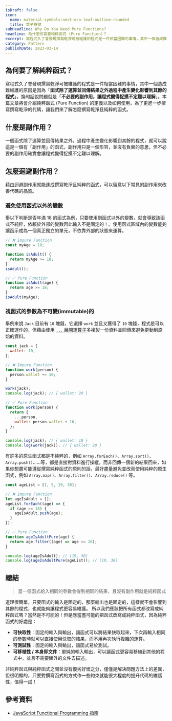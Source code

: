 ```yaml
---
isDraft: false
icon:
  name: material-symbols:nest-eco-leaf-outline-rounded
  title: 葉子符號
subHeadline: Why Do You Need Pure Functions?
headline: 為什麼你需要純粹函式 (Pure Function)？
excerpt: 寫程式久了會發現撰寫乾淨可被維護的程式是一件相當困難的事情，其中一個造成難維護的原因是因為「函式除了運算並回傳結果之外過程中產生變化影響到其餘的程式」，換句話說問題就是「不必要的副作用，讓程式變得捉摸不定難以理解」，因此應該了解純粹函式的定義以及如何使用，為了更進一步撰寫撰寫乾淨的代碼。
category: Pattern
publishDate: 2023-03-14
---
```


## 為何要了解純粹函式？

寫程式久了會發現撰寫乾淨可被維護的程式是一件相當困難的事情，其中一個造成難維護的原因是因為「**函式除了運算並回傳結果之外過程中產生變化影響到其餘的程式**」，換句話說問題就是「**不必要的副作用，讓程式變得捉摸不定難以理解**」。本篇文章將會介紹純粹函式 (Pure Function) 的定義以及如何使用，為了更進一步撰寫撰寫乾淨的代碼，讓我們來了解怎麼撰寫乾淨且純粹的函式。

## 什麼是副作用？

一個函式除了運算並回傳結果之外，過程中產生變化影響到其餘的程式，就可以說這是一個有「副作用」的函式，副作用只是一個形容，並沒有負面的意思，但不必要的副作用確實會讓程式變得捉摸不定難以理解。

## 怎麼迴避副作用？

藉由迴避副作用就能達成撰寫乾淨且純粹的函式，可以留意以下常見的副作用來改善代碼的品質。

### 避免使用函式以外的變數

舉以下判斷是否年滿 18 的函式為例，只要使用到函式以外的變數，就會導致該函式不純粹，依賴於外部的變數因此輸入不是固定的！。使用函式區域內的變數能夠讓函示成為一個真正獨立的單元，不依靠外部的狀態來運算。

```javascript
// ❌ Impure Function
const myAge = 18;

function isAdult() {
  return myAge >= 18;
}
isAdult();

// ✅ Pure Function
function isAdult(age) {
  return age >= 18;
}
isAdult(myAge);
```

### 視函式的參數為不可變(immutable)的

舉例來說 `Jack` 目前有 `10` 塊錢，它選擇 `work` 並且又獲得了 `10` 塊錢，程式是可以正確運作的，但藉由使用 [`...` 展開運算子](/post/spead-operator-rest-operator-the-three-dots-in-javascript/)多複製一份資料並回傳來避免更動到原始的資料。

```javascript
const jack = {
  wallet: 10,
};

// ❌ Impure Function
function work(person) {
  person.wallet += 10;
}

work(jack);
console.log(jack); // { wallet: 20 }

// ✅ Pure Function
function work(person) {
  return {
    ...person,
    wallet: person.wallet + 10,
  };
}

console.log(jack); // { wallet: 10 }
console.log(work(jack)); // { wallet: 20 }
```

有許多的原生函式都是不純粹的，例如 `Array.forEach()`、`Array.sort()`、` Array.push()`……等，都是直接對資料進行操縱，而非回傳一個新的結果回來，如果你想盡可能遵從撰寫純粹函式的原則的話，最好盡量避免並改而使用純粹的原生函式，例如 `Array.map()`、`Array.filter()`、`Array.reduce()` 等。

```javascript
const ageList = [1, 5, 19, 30];

// ❌ Impure Function
let ageIsAdult = [];
ageList.forEach((age) => {
  if (age >= 18) {
    ageIsAdult.push(age);
  }
});

// ✅ Pure Function
function ageIsAdultPure(age) {
  return age.filter((age) => age >= 18);
}

console.log(ageIsAdult); // [19, 30]
console.log(ageIsAdultPure(ageList)); // [19, 30]
```

## 總結

> 當一個函式給入相同的參數會得到相同的結果，且沒有副作用就是純粹函式

道理很簡單，只要函式的輸入是固定的，那麼輸出也是固定的，這樣就不會影響到其餘的程式，也就能夠讓程式更容易維護。
所以我們應該把所有函式都改寫成純粹函式嗎？當然是不可能的！但是應當盡可能的把函式改寫成純粹函式，因為純粹函式的好處是：

- **可快取性**：固定的輸入與輸出，讓函式可以將結果快取起來，下次再輸入相同的參數時就可以直接使用快取的結果，而不用再次執行複雜的運算。
- **可測試性**：固定的輸入與輸出，讓函式易於測試。
- **可移植性 / 本身即文件**：單純的輸入輸出，可以讓函式更容易移植到其他的程式中，並且不需要額外的文件去描述。

非純粹函式與純粹函式之間並沒有優劣好壞之分，僅僅是解決問題方法上的差異，但很明顯的，只要對撰寫函式的方式作一些約束就能很大程度的提升代碼的維護性，值得一試！

## 參考資料

- [JavaScript Functional Programming 指南](https://jigsawye.gitbooks.io/mostly-adequate-guide/content/ch3.html)
